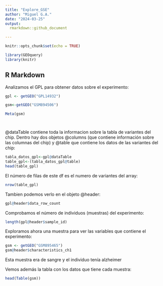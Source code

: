 ```yaml
---
title: "Explore_GSE"
author: "Miguel G.A."
date: "2024-03-25"
output:
  rmarkdown::github_document

---
```


```r
knitr::opts_chunk$set(echo = TRUE)

library(GEOquery)
library(knitr)

```

## R Markdown

Analizamos el GPL para obtener datos sobre el experimento:

```r
gpl <- getGEO("GPL14932")

gsm<-getGEO("GSM894506")

Meta(gsm)




```
@dataTable contiene toda la informacion sobre la tabla de variantes del chip.
Dentro hay dos objetos @columns (que contiene información sobre las columnas del chip) y @table que contiene los datos de las variantes del chip: 


```r
tabla_datos_gpl<-gpl@dataTable
table_gpl<-(tabla_datos_gpl@table)
head(table_gpl)
```


El número de filas de este df es el numero de variantes del array:

```r
nrow(table_gpl)
```
Tambien podemos verlo en el objeto @header:
```r
gpl@header$data_row_count

```


Comprobamos el número de individuos (muestras) del experimento:

```r
length(gpl@header$sample_id)

```
Exploramos ahora una muestra para ver las variables que contiene el experimento:

```r
gsm <- getGEO("GSM895465")
gsm@header$characteristics_ch1

```
Esta muestra era de sangre y el individuo tenía alzheimer

Vemos además la tabla con los datos que tiene cada muestra:
```r
head(Table(gsm))
```


